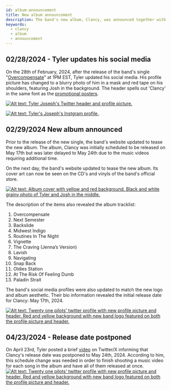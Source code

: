 ```yaml
---
id: album-announcement
title: New album announcement
description: The band's new album, Clancy, was announced together with the tracklist and album cover
keywords:
  - clancy
  - album
  - announcement
---
```


## 02/28/2024 - Tyler updates his social media

On the 28th of February, 2024, after the release of the band's single "[Overcompensate](https://www.youtube.com/embed/53tgVlXBZVg)" at 1PM EST, Tyler updated his social media. His profile picture has changed to a blurry photo of him in a mask and red tape on his shoulders, featuring Josh in the background. The header spells out 'Clancy' in the same font as the [promotional posters](./clancy/promotional-posters-clancy.mdx).

[![Alt text: Tyler Joseph's Twitter header and profile picture.](./assets/tylertwt.png)](./assets/tylertwt.png)

[![Alt text: Tyler's Joseph's Instgram profile.](./assets/tylerig.png)](./assets/tylerig.png)

## 02/29/2024 New album announced

Prior to the release of the new single, the band's website updated to tease the new album.
The album, Clancy was initially scheduled to be released on May 17th but was later delayed to May 24th due to the music videos requiring additional time.

On the next day, the band's website updated to tease the new album. Its cover art can now be seen on the CD's and vinyls of the band's official store.

[![Alt text: Album cover with yellow and red background. Black and white grainy photo of Tyler and Josh in the middle.](./assets/clancycover.png)](./assets/clancycover.png)

The description of the items also revealed the album tracklist:
1. Overcompensate
2. Next Semester
3. Backslide
4. Midwest Indigo
5. Routines In The Night
6. Vignette
7. The Craving (Jenna’s Version)
8. Lavish
9. Navigating
10. Snap Back
11. Oldies Station
12. At The Risk Of Feeling Dumb
13. Paladin Strait

The band's social media profiles were also updated to match the new logo and album aesthetic. Their bio information revealed the initial release date for Clancy: May 17th, 2024.

[![Alt text: Twenty one pilots' twitter profile with new profile picture and header. Red and yellow background with new band logo featured on both the profile picture and header.](./assets/toptwt.png)](./assets/toptwt.png)

## 04/23/2024 - Release date postponed

On April 23rd, Tyler posted a brief [video](https://twitter.com/tylerrjoseph/status/1782773461070361026) on Twitter/X informing that Clancy's release date was postponed to May 24th, 2024. According to him, this schedule change was needed in order to finish shooting a music video for each song in the album and have all of them released at once.
[![Alt text: Twenty one pilots' twitter profile with new profile picture and header. Red and yellow background with new band logo featured on both the profile picture and header.](./assets/toptwt.png)](./assets/toptwt.png)
